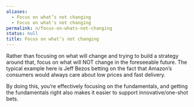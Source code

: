```yaml
---
aliases:
  - Focus on what’s not changing
  - Focus on what's not changing
permalink: n/focus-on-whats-not-changing
status: null
title: Focus on what’s not changing
---
```

Rather than focusing on what will change and trying to build a strategy around that, focus on what will NOT change in the foreseeable future. The typical example here is Jeff Bezos betting on the fact that Amazon’s consumers would always care about low prices and fast delivery.

By doing this, you’re effectively focusing on the fundamentals, and getting the fundamentals right also makes it easier to support innovative/one-shot bets.
